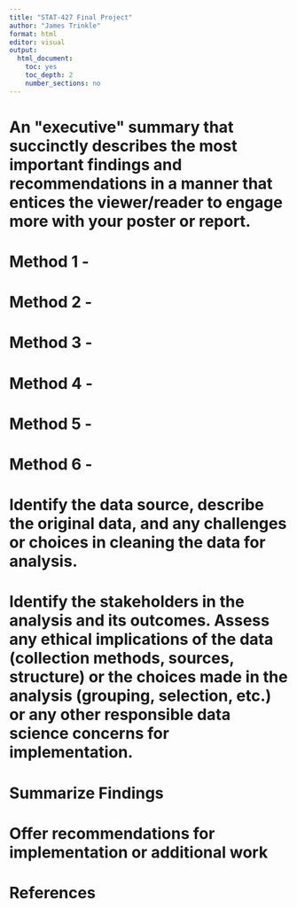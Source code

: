 ```yaml
---
title: "STAT-427 Final Project"
author: "James Trinkle"
format: html
editor: visual
output:
  html_document: 
    toc: yes
    toc_depth: 2
    number_sections: no
---
```


## 

# An \"executive\" summary that succinctly describes the most important findings and recommendations in a manner that entices the viewer/reader to engage more with your poster or report.

# Method 1 - 

# Method 2 - 

# Method 3 -

# Method 4 -

# Method 5 -

# Method 6 -

# Identify the data source, describe the original data, and any challenges or choices in cleaning the data for analysis.

# Identify the stakeholders in the analysis and its outcomes. Assess any ethical implications of the data (collection methods, sources, structure) or the choices made in the analysis (grouping, selection, etc.) or any other responsible data science concerns for implementation.

# Summarize Findings

# Offer recommendations for implementation or additional work

# References
